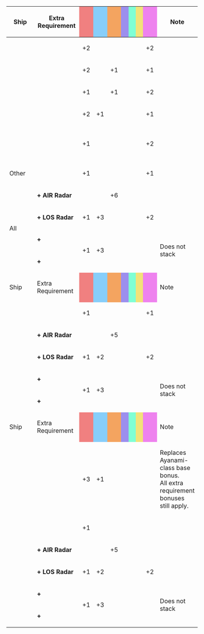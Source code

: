 {|class="wikitable" style="width:100%; text-align: center; vertical-align: middle;"
|-
! style="width: 20%;" | Ship
! style="width: 25%;" | Extra Requirement
! style="width: 5%; background-color: lightcoral;" | {{Firepower}}
! style="width: 5%; background-color: lightskyblue;" | {{Torpedo}}
! style="width: 5%; background-color: sandybrown;" | {{AA}}
! style="width: 5%; background-color: #9C8FEE;" | {{ASW}}
! style="width: 5%; background-color: #7fffd4;" | {{LOS}}
! style="width: 5%; background-color: #F2E279;" | {{Armor}}
! style="width: 5%; background-color: violet;" | {{Evasion}}
! style="width: 20%;" | Note
|-
! {{ShipLink|Shiratsuyu/Kai Ni}}
| style="text-align:left;" | 
| +2 || || || || || || +2 
| style="text-align:left;" | 
|-
! {{ShipLink|Shigure/Kai Ni}}
| style="text-align:left;" | 
| +2 || || +1 || || || || +1 
| style="text-align:left;" | 
|-
! {{ShipLink|Murasame/Kai Ni}}
| style="text-align:left;" | 
| +1 || || +1 || || || || +2 
| style="text-align:left;" | 
|-
! {{ShipLink|Yuudachi/Kai Ni}}
| style="text-align:left;" | 
| +2 || +1 || || || || || +1 
| style="text-align:left;" | 
|-
! {{ShipLink|Umikaze/Kai Ni}}<br>{{ShipLink|Kawakaze/Kai Ni}}<br/>{{ShipLink|Shiratsuyu/Kai}}<br/>{{ShipLink|Murasame/Kai}}
| style="text-align:left;" | 
| +1 || || || || || || +2 
| style="text-align:left;" | 
|-
! Other {{ShipLink|Shiratsuyu|Shigure|Murasame|Yuudachi|Harusame|Samidare|Suzukaze|Umikaze|Yamakaze|Kawakaze|text=Shiratsuyu-class|link_class=Shiratsuyu}}
| style="text-align:left;" | 
| +1 || || || || || || +1
| style="text-align:left;" | 
|-
! rowspan="4"|All {{ShipLink|Shiratsuyu|Shigure|Murasame|Yuudachi|Harusame|Samidare|Suzukaze|Umikaze|Yamakaze|Kawakaze|text=Shiratsuyu-class|link_class=Shiratsuyu}}
| style="text-align:left;" | '''+ AIR Radar''' 
| || || +6 || || || || 
| style="text-align:left;" | 
|-
| style="text-align:left;" | '''+ LOS Radar''' 
| +1 || +3 || || || || || +2 
| style="text-align:left;" | 
|-
| style="text-align:left;" | '''+ {{EquipmentLink|61cm Quadruple (Oxygen) Torpedo Mount}}''' 
| rowspan="2" | +1 
| rowspan="2" | +3 
| rowspan="2" | 
| rowspan="2" | 
| rowspan="2" | 
| rowspan="2" | 
| rowspan="2" | 
| rowspan="2" style="text-align:left;" | Does not stack
|-
| style="text-align:left;" | '''+ {{EquipmentLink|61cm Quadruple (Oxygen) Torpedo Mount Late Model}}'''
|-
! style="width: 20%;" | Ship
! style="width: 25%;" | Extra Requirement
! style="width: 5%; background-color: lightcoral;" | {{Firepower}}
! style="width: 5%; background-color: lightskyblue;" | {{Torpedo}}
! style="width: 5%; background-color: sandybrown;" | {{AA}}
! style="width: 5%; background-color: #9C8FEE;" | {{ASW}}
! style="width: 5%; background-color: #7fffd4;" | {{LOS}}
! style="width: 5%; background-color: #F2E279;" | {{Armor}}
! style="width: 5%; background-color: violet;" | {{Evasion}}
! style="width: 20%;" | Note
|-
! rowspan="5"|{{ShipLink|Hatsuharu|Nenohi|Wakaba|Hatsushimo|Ariake|text=Hatsuharu-class|link_class=Hatsuharu}}
| style="text-align:left;" | 
| +1 || || || || || || +1 
| style="text-align:left;" | 
|-
| style="text-align:left;" | '''+ AIR Radar''' 
| || || +5 || || || || 
| style="text-align:left;" | 
|-
| style="text-align:left;" | '''+ LOS Radar''' 
| +1 || +2 || || || || || +2 
| style="text-align:left;" | 
|-
| style="text-align:left;" | '''+ {{EquipmentLink|61cm Triple (Oxygen) Torpedo Mount}}'''
| rowspan="2" | +1 
| rowspan="2" | +3 
| rowspan="2" | 
| rowspan="2" | 
| rowspan="2" | 
| rowspan="2" | 
| rowspan="2" |
| rowspan="2" style="text-align:left;" | Does not stack
|-
| style="text-align:left;" | '''+ {{EquipmentLink|61cm Triple (Oxygen) Torpedo Mount Late Model}}'''
|-
! style="width: 20%;" | Ship
! style="width: 25%;" | Extra Requirement
! style="width: 5%; background-color: lightcoral;" | {{Firepower}}
! style="width: 5%; background-color: lightskyblue;" | {{Torpedo}}
! style="width: 5%; background-color: sandybrown;" | {{AA}}
! style="width: 5%; background-color: #9C8FEE;" | {{ASW}}
! style="width: 5%; background-color: #7fffd4;" | {{LOS}}
! style="width: 5%; background-color: #F2E279;" | {{Armor}}
! style="width: 5%; background-color: violet;" | {{Evasion}}
! style="width: 20%;" | Note
|-
! {{ShipLink|Shikinami/Kai Ni}}
| style="text-align:left;" | 
| +3 || +1 || || || || || 
| style="text-align:left;" | Replaces Ayanami-class base bonus.<br/> All extra requirement bonuses still apply.
|-
! rowspan="5"|{{ShipLink|Ayanami|Shikinami|Amagiri|Sagiri|Oboro|Akebono|Sazanami|Ushio|text=Ayanami-class|link_class=Ayanami}}<br />{{ShipLink|Akatsuki|Hibiki|Ikazuchi|Inazuma|text=Akatsuki-class|link_class=Akatsuki}}
| style="text-align:left;" | 
| +1 || || || || || || 
| style="text-align:left;" | 
|-
| style="text-align:left;" | '''+ AIR Radar''' 
| || || +5 || || || || 
| style="text-align:left;" | 
|-
| style="text-align:left;" | '''+ LOS Radar''' 
| +1 || +2 || || || || || +2 
| style="text-align:left;" | 
|-
| style="text-align:left;" | '''+ {{EquipmentLink|61cm Triple (Oxygen) Torpedo Mount}}'''
| rowspan="2" | +1 
| rowspan="2" | +3 
| rowspan="2" | 
| rowspan="2" | 
| rowspan="2" | 
| rowspan="2" | 
| rowspan="2" | 
| rowspan="2" style="text-align:left;" | Does not stack
|-
| style="text-align:left;" | '''+ {{EquipmentLink|61cm Triple (Oxygen) Torpedo Mount Late Model}}'''
|}